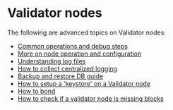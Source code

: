 # Validator nodes

The following are advanced topics on Validator nodes:

* [Common operations and debug steps](/advanced-topics/validator-nodes/common-operation-and-debug-steps)
* [More on node operation and configuration](/advanced-topics/validator-nodes/node-operation-and-configuration)
* [Understanding log files](/advanced-topics/validator-nodes/understanding-log-files)
* [How to collect centralized logging](/advanced-topics/validator-nodes/how-to-collect-centralized-logging)
* [Backup and restore DB guide](/advanced-topics/validator-nodes/backup-and-restore-db-guide)
* [How to setup a 'keystore' on a Validator node](/advanced-topics/validator-nodes/how-to-setup-a-keystore-on-a-validator-node)
* [How to bond](/advanced-topics/validator-nodes/how-to-bond)
* [How to check if a validator node is missing blocks](/advanced-topics/validator-nodes/how-to-check-if-a-validator-is-missing-blocks)
